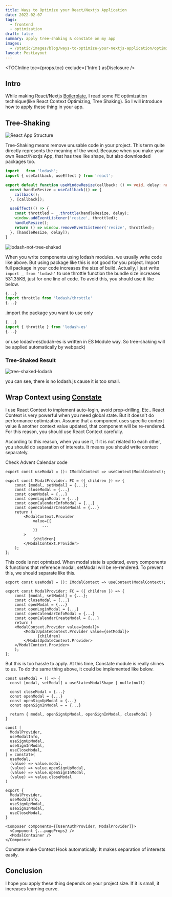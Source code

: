 ```yaml
---
title: Ways to Optimize your React/Nextjs Application
date: 2022-02-07
tags:
  - frontend
  - optimization
draft: false
summary: apply tree-shaking & constate on my app
images:
  - /static/images/blog/ways-to-optimize-your-nextjs-application/optimized.png
layout: PostLayout
---
```


<TOCInline toc={props.toc} exclude={'Intro'} asDisclosure />

## Intro

While making React/Nextjs [Boilerplate](https://nextjs-test-template.herokuapp.com/), I read some
FE optimization technique(like React Context Optimizing, Tree Shaking).
So I will introduce how to apply these thing in your app.

## Tree-Shaking

![React App Structure](https://d.pr/i/emhzOw.png)

Tree-Shaking means remove unusable code in your project.
This term quite directly represents the meaning of the word.
Because when you make your own React/Nextjs App,
that has tree like shape, but also downloaded packages too.

```jsx:useWindowSize.ts
import _ from 'lodash';
import { useCallback, useEffect } from 'react';

export default function useWindowResize(callback: () => void, delay: number) {
  const handleResize = useCallback(() => {
    callback();
  }, [callback]);

  useEffect(() => {
    const throttled = _.throttle(handleResize, delay);
    window.addEventListener('resize', throttled);
    handleResize();
    return () => window.removeEventListener('resize', throttled);
  }, [handleResize, delay]);
}

```

![lodash-not-tree-shaked](https://d.pr/i/ku7g9X.png)

When you write components using lodash modules.
we usually write code like above. But using package like this
is not good for you project. Import full package in your code
increases the size of build.
Actually, I just write `import _ from 'lodash'` to use throttle function
the bundle size increases 531.35KB, just for one line of code.
To avoid this, you should use it like below.

```jsx:useWindowSize.ts
{...}
import throttle from 'lodash/throttle'
{...}
```

\.import the package you want to use only

```jsx:useWindowSize.ts
{...}
import { throttle } from 'lodash-es'
{...}
```

or use lodash-es(lodah-es is written in ES Module way.
So tree-shaking will be applied automatically by webpack)

### Tree-Shaked Result

![tree-shaked-lodash](https://d.pr/i/SQ1TAJ.png)

you can see, there is no lodash.js cause it is too small.

## Wrap Context using [Constate](https://ridicorp.com/story/how-to-use-redux-in-ridi/)

I use React Context to implement auto-login, avoid prop-drilling, Etc..
React Context is very powerful when you need global state.
But it doesn't do performance optimization. Assume that a component
uses specific context value & another context value updated,
that component will be re-rendered. For this reason, you should
use React Context carefully.

According to this reason, when you use it,
if it is not related to each other,
you should do separation of interests.
It means you should write context separately.

Check Advent Calendar code

```jsx:ModalStore.tsx
export const useModal = (): IModalContext => useContext(ModalContext);

export const ModalProvider: FC = ({ children }) => {
	const [modal, setModal] = {...};
	const closeModal = {...}
	const openModal = {...}
	const openLoginModal = {...}
	const openCalendarInfoModal = {...}
	const openCalendarCreateModal = {...}
	return (
		<ModalContext.Provider
			value={{
				...
			}}
		>
			{children}
		</ModalContext.Provider>
	);
};
```

This code is not optmized. When modal state is updated,
every components & functions that reference modal, setModal
will be re-rendered. To prevent this, we should separate like this.

```jsx:ModalStore.tsx
export const useModal = (): IModalContext => useContext(ModalContext);

export const ModalProvider: FC = ({ children }) => {
	const [modal, setModal] = {...};
	const closeModal = {...}
	const openModal = {...}
	const openLoginModal = {...}
	const openCalendarInfoModal = {...}
	const openCalendarCreateModal = {...}
	return (
    <ModalContext.Provider value={modal}>
        <ModalUpdateContext.Provider value={setModal}>
		      {children}
        </ModalUpdateContext.Provider>
    </ModalContext.Provider>
	);
};
```

But this is too hassle to apply.
At this time, Constate module is really shines to us.
To do the same thing above, it could be implemented like below.

```jsx:ModalContext.tsx
const useModal = () => {
  const [modal, setModal] = useState<ModalShape | null>(null)

  const closeModal = {...}
  const openModal = {...}
  const openSignUpModal = {...}
  const openSignInModal = = {...}

  return { modal, openSignUpModal, openSignInModal, closeModal }
}

const [
  ModalProvider,
  useModalInfo,
  useSignUpModal,
  useSignInModal,
  useCloseModal,
] = constate(
  useModal,
  (value) => value.modal,
  (value) => value.openSignUpModal,
  (value) => value.openSignInModal,
  (value) => value.closeModal
)

export {
  ModalProvider,
  useModalInfo,
  useSignUpModal,
  useSignInModal,
  useCloseModal,
}
```

```jsx:_app.tsx
<Composer components={[UserAuthProvider, ModalProvider]}>
  <Component {...pageProps} />
  <ModalContainer />
</Composer>
```

Constate make Context Hook automatically.
It makes separation of interests easily.

## Conclusion

I hope you apply these thing depends on your project size.
If it is small, it increases learning curve.
